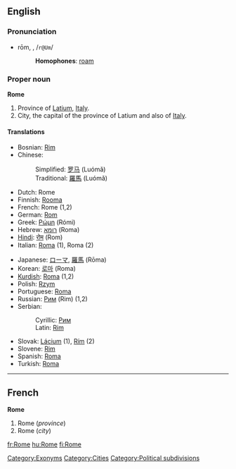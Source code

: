 {{wikipedia}}
==English==

{{rank|enter|consider|provided|969|Rome|twelve|opposite|vast}}

===Pronunciation===
*rōm, {{Unicode|/rəʊm/}}, /<tt>r@Um</tt>/
*:'''Homophones''': [[roam]]
*:{{Unicode|[[Rhymes:English:-əʊm|Rhymes: -əʊm]]}}

===Proper noun===
'''Rome'''

#Province of [[Latium]], [[Italy]].
#City, the capital of the province of Latium and also of [[Italy]].

====Translations====
{{top}}
*Bosnian: [[Rim]] {{m}}
*Chinese:
*:Simplified: [[罗马]] (Luómǎ)
*:Traditional: [[羅馬]] (Luómǎ)
*Dutch: Rome
*Finnish: [[Rooma]]
*French: Rome {{f}} (1,2)
*German: [[Rom]] {{n}}
*Greek: [[Ρώμη]] (Rómi) {{f}}
*Hebrew: [[רומא]] (Roma) {{f}}
*[[Hindi]]: [[रोम]] (Rom)
*Italian: [[Roma]] (1), Roma {{f}} (2)
{{mid}}
*Japanese: [[ローマ]], [[羅馬]] (Rōma)
*Korean: [[로마]] (Roma)
*[[Kurdish]]: [[Roma]] (1,2)
*Polish: [[Rzym]] {{m}}
*Portuguese: [[Roma]] {{f}}
*Russian: [[Рим]] (Rim) {{m}} (1,2)
*Serbian:
*:Cyrillic: [[Рим]] {{m}}
*:Latin: [[Rim]] {{m}}
*Slovak: [[Lácium]] {{n}} (1), [[Rím]] {{m}} (2)
*Slovene: [[Rim]] {{m}}
*Spanish: [[Roma]]
*Turkish: [[Roma]]
{{bottom}}

[[Category:Exonyms]]
[[Category:Cities]]
[[Category:Political subdivisions]]


----

==French==
'''Rome''' {{f}}

#Rome (''province'')
#Rome (''city'')

[[fr:Rome]]
[[hu:Rome]]
[[fi:Rome]]